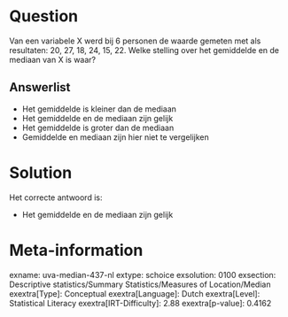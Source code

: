 Question
========

Van een variabele X werd bij 6 personen de waarde gemeten met als
resultaten: 20, 27, 18, 24, 15, 22. Welke stelling over het gemiddelde
en de mediaan van X is waar?

Answerlist
----------

* Het gemiddelde is kleiner dan de mediaan
* Het gemiddelde en de mediaan zijn gelijk
* Het gemiddelde is groter dan de mediaan
* Gemiddelde en mediaan zijn hier niet te vergelijken

Solution
========

Het correcte antwoord is: 

* Het gemiddelde en de mediaan zijn gelijk

Meta-information
================
exname: uva-median-437-nl
extype: schoice
exsolution: 0100
exsection: Descriptive statistics/Summary Statistics/Measures of Location/Median
exextra[Type]: Conceptual
exextra[Language]: Dutch
exextra[Level]: Statistical Literacy
exextra[IRT-Difficulty]: 2.88
exextra[p-value]: 0.4162
